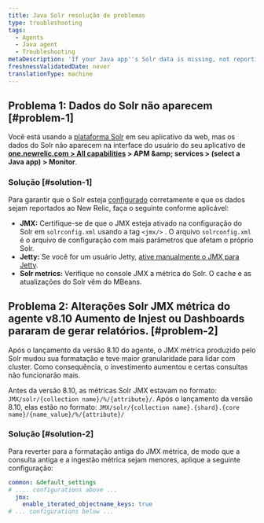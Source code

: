```yaml
---
title: Java Solr resolução de problemas
type: troubleshooting
tags:
  - Agents
  - Java agent
  - Troubleshooting
metaDescription: 'If your Java app''s Solr data is missing, not reporting to New Relic, or too much data is being reported, follow these troubleshooting steps to ensure Solr is configured correctly.'
freshnessValidatedDate: never
translationType: machine
---
```


## Problema 1: Dados do Solr não aparecem [#problem-1]

Você está usando a [plataforma Solr](http://lucene.apache.org/solr/) em seu aplicativo da web, mas os dados do Solr não aparecem na interface do usuário <InlinePopover type="apm" />do seu aplicativo de <DNT>**[one.newrelic.com &gt; All capabilities](https://one.newrelic.com/all-capabilities) &gt; APM &amp;amp; services &gt; (select a Java app) &gt; Monitor**</DNT>.

### Solução [#solution-1]

Para garantir que o Solr esteja [configurado](/docs/agents/java-agent/getting-started/compatibility-requirements-java-agent#other) corretamente e que os dados sejam reportados ao New Relic, faça o seguinte conforme aplicável:

* <DNT>**JMX:**</DNT> Certifique-se de que o JMX esteja ativado na configuração do Solr em `solrconfig.xml` usando a tag `<jmx/>` . O arquivo `solrconfig.xml` é o arquivo de configuração com mais parâmetros que afetam o próprio Solr.
* <DNT>**Jetty:**</DNT> Se você for um usuário Jetty, [ative manualmente o JMX para Jetty](https://wiki.eclipse.org/Jetty/Tutorial/JMX#Enabling_JMXConnectorServer_for_Remote_Access).
* <DNT>**Solr metrics:**</DNT> Verifique no console JMX a métrica do Solr. O cache e as atualizações do Solr vêm do MBeans.

## Problema 2: Alterações Solr JMX métrica do agente v8.10 Aumento de Injest ou Dashboards pararam de gerar relatórios. [#problem-2]

Após o lançamento da versão 8.10 do agente, o JMX métrica produzido pelo Solr mudou sua formatação e teve maior granularidade para lidar com cluster. Como consequência, o investimento aumentou e certas consultas não funcionarão mais.

Antes da versão 8.10, as métricas Solr JMX estavam no formato: `JMX/solr/{collection name}/%/{attribute}/`. Após o lançamento da versão 8.10, elas estão no formato: `JMX/solr/{collection name}.{shard}.{core name}/{name_value}/%/{attribute}/`

### Solução [#solution-2]

Para reverter para a formatação antiga do JMX métrica, de modo que a consulta antiga e a ingestão métrica sejam menores, aplique a seguinte configuração:

```yml
common: &default_settings
# .... configurations above ...
  jmx:
    enable_iterated_objectname_keys: true
# ... configurations below ...
```